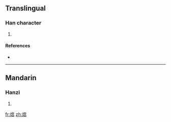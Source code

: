 ==Translingual==

===Han character===
{{Han char|rn=86|rad=火|as=10|sn=14|four=|canj=火十口口 (FJRR)}}

# {{defn|Han|sort=火10}}

====References====
* {{Han ref|kx=0679.150|dkj=19298|hdz=32225.040|uh=718D|ud=29069}}

----

==Mandarin==

===Hanzi===
{{cmn-hanzi|pin=[[qióng]] ([[qiong2]])|wg=}}

# {{defn|Mandarin}}

[[fr:熍]]
[[zh:熍]]